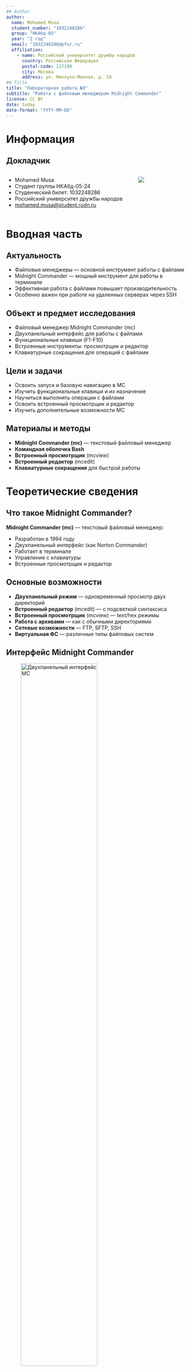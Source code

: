 ```yaml
---
## Author
author:
  name: Mohamed Musa
  student_number: "1032248286"
  group: "НКАбд-05"
  year: "2 год"
  email: "1032248286@pfur.ru"
  affiliation:
    - name: Российский университет дружбы народов
      country: Российская Федерация
      postal-code: 117198
      city: Москва
      address: ул. Миклухо-Маклая, д. 19
## Title
title: "Лабораторная работа №9"
subtitle: "Работа с файловым менеджером Midnight Commander"
license: CC BY
date: today
date-format: "YYYY-MM-DD"
---
```


# Информация

## Докладчик

:::::::::::::: {.columns align=center}
::: {.column width="70%"}

  * Mohamed Musa
  * Студент группы НКАбд-05-24
  * Студенческий билет: 1032248286
  * Российский университет дружбы народов
  * [mohamed.musa@student.rudn.ru](mailto:mohamed.musa@student.rudn.ru)

:::
::: {.column width="30%"}

![](./image/kulyabov.jpg)

:::
::::::::::::::

# Вводная часть

## Актуальность

- Файловые менеджеры — основной инструмент работы с файлами
- Midnight Commander — мощный инструмент для работы в терминале
- Эффективная работа с файлами повышает производительность
- Особенно важен при работе на удаленных серверах через SSH

## Объект и предмет исследования

- Файловый менеджер Midnight Commander (mc)
- Двухпанельный интерфейс для работы с файлами
- Функциональные клавиши (F1-F10)
- Встроенные инструменты: просмотрщик и редактор
- Клавиатурные сокращения для операций с файлами

## Цели и задачи

- Освоить запуск и базовую навигацию в MC
- Изучить функциональные клавиши и их назначение
- Научиться выполнять операции с файлами
- Освоить встроенный просмотрщик и редактор
- Изучить дополнительные возможности MC

## Материалы и методы

- **Midnight Commander (mc)** — текстовый файловый менеджер
- **Командная оболочка Bash**
- **Встроенный просмотрщик** (mcview)
- **Встроенный редактор** (mcedit)
- **Клавиатурные сокращения** для быстрой работы

# Теоретические сведения

## Что такое Midnight Commander?

**Midnight Commander (mc)** — текстовый файловый менеджер:

::: incremental

- Разработан в 1994 году
- Двухпанельный интерфейс (как Norton Commander)
- Работает в терминале
- Управление с клавиатуры
- Встроенные просмотрщик и редактор

:::

## Основные возможности

::: incremental

- **Двухпанельный режим** — одновременный просмотр двух директорий
- **Встроенный редактор** (mcedit) — с подсветкой синтаксиса
- **Встроенный просмотрщик** (mcview) — text/hex режимы
- **Работа с архивами** — как с обычными директориями
- **Сетевые возможности** — FTP, SFTP, SSH
- **Виртуальная ФС** — различные типы файловых систем

:::

## Интерфейс Midnight Commander

![Двухпанельный интерфейс MC](image/mc.png){width=70%}

## Функциональные клавиши F1-F10

| Клавиша | Функция |
|---------|---------|
| **F1** | Help — справка |
| **F2** | Menu — пользовательское меню |
| **F3** | View — просмотр файла |
| **F4** | Edit — редактирование |
| **F5** | Copy — копирование |

## Функциональные клавиши F6-F10

| Клавиша | Функция |
|---------|---------|
| **F6** | RenMov — перемещение/переименование |
| **F7** | Mkdir — создание директории |
| **F8** | Delete — удаление |
| **F9** | PullDn — главное меню |
| **F10** | Quit — выход |

## Навигационные клавиши

**Основная навигация:**

::: incremental

- **↑ ↓** — перемещение по списку
- **Home/End** — начало/конец списка
- **PgUp/PgDn** — постраничная прокрутка
- **Enter** — войти в директорию
- **Backspace** — вернуться назад
- **Tab** — переключение между панелями

:::

## Быстрая навигация

::: incremental

- **Ctrl+S** — быстрый поиск (ввести первые буквы)
- **Alt+H** — история директорий
- **Alt+<** — предыдущая директория
- **Alt+>** — следующая директория
- **Ctrl+O** — скрыть панели (показать вывод команд)
- **Ctrl+\\** — список избранных директорий

:::

## Выделение файлов

**Операции выделения:**

::: incremental

- **Insert** — выделить/снять выделение текущего файла
- **+** (плюс) — выделить группу по маске
- **\\** (слэш) — снять выделение с группы
- **\*** (звездочка) — инвертировать выделение
- **Ctrl+T** — выделить текущий файл

:::

## Операции с файлами

**Основные операции:**

```bash
F5    # Копировать выделенные файлы
F6    # Переместить/переименовать
F7    # Создать директорию
F8    # Удалить файлы
```

**Дополнительные:**

::: incremental

- **Shift+F5** — создать символическую ссылку
- **Shift+F6** — создать жесткую ссылку
- **Ctrl+X, C** — изменить права (chmod)
- **Ctrl+X, O** — изменить владельца (chown)

:::

## Поиск файлов

**Методы поиска:**

::: incremental

- **Alt+?** — диалог поиска файлов
  - По имени (с масками: *.txt)
  - По содержимому
  - В указанной директории
- **Ctrl+S** — быстрый поиск (начать вводить имя)
- **Alt+S** — повторить быстрый поиск

:::

## Просмотр файлов (F3)

**Встроенный просмотрщик mcview:**

::: incremental

- **F2** — переключение режимов (text/hex/parsed)
- **F4** — режим hex
- **/** — поиск текста
- **n** — следующее совпадение
- **Space** — страница вниз
- **b** — страница вверх
- **q** или **F10** — выход

:::

## Редактирование файлов (F4)

**Встроенный редактор mcedit:**

::: incremental

- **F2** — сохранить файл
- **F5** — копировать блок
- **F6** — переместить блок
- **F7** — поиск
- **F8** — удалить блок
- **F9** — меню редактора
- **Ctrl+U** — отменить действие
- **Ctrl+Y** — удалить строку

:::

## Работа с архивами

MC работает с архивами как с директориями:

::: incremental

- **Enter** на архиве — войти внутрь
- **F5** — извлечь файлы из архива
- **F5** в архив — добавить файлы

**Поддерживаемые форматы:**
- tar, tar.gz, tar.bz2, tar.xz
- zip, rar, 7z
- rpm, deb, iso

:::

## Настройка панелей

**Режимы отображения:**

::: incremental

- **Alt+T** — переключение режима списка
- **Alt+I** — информация о файле
- **Alt+.** — показать/скрыть скрытые файлы
- **Ctrl+U** — поменять панели местами

:::

## Сортировка файлов

**Критерии сортировки:**

::: incremental

- **Ctrl+X, N** — по имени (по умолчанию)
- **Ctrl+X, S** — по размеру
- **Ctrl+X, T** — по времени модификации
- **Ctrl+X, E** — по расширению
- **Alt+,** — переключение режимов сортировки

:::

## Работа с командной строкой

**Интеграция с командной строкой:**

::: incremental

- **Ctrl+Enter** — скопировать имя файла в командную строку
- **Ctrl+Shift+Enter** — скопировать полный путь
- **Alt+A** — скопировать все выделенные файлы
- **Alt+Tab** — автодополнение имени
- **Ctrl+O** — переключиться на командную строку

:::

## Изменение прав доступа

**Команда chmod:**

```bash
Ctrl+X, C    # Открыть диалог chmod
```

::: incremental

- Числовой формат (755, 644, 600)
- Символьный формат (rwxr-xr-x)
- Рекурсивное применение к директориям
- Применение к выделенным файлам

:::

## Сетевые возможности

**Подключение к удаленным системам:**

::: incremental

- **F9 → Left/Right → FTP link** — FTP
- **F9 → Left/Right → Shell link** — SSH
- **F9 → Left/Right → SFTP link** — SFTP

**Формат:**
```
ftp://[user@]host[:port]/[path]
sh://[user@]host[:port]/[path]
```

:::

# Выполнение работы

## Запуск Midnight Commander

Запуск файлового менеджера:

```bash
mc
```

**Элементы интерфейса:**

::: incremental

- Левая панель — первая директория
- Правая панель — вторая директория
- Командная строка внизу
- Строка меню (F9)
- Подсказки функциональных клавиш (F1-F10)

:::

## Навигация по файловой системе

**Практика навигации:**

```bash
↑ ↓           # перемещение по файлам
Tab           # переключение панелей
Enter         # войти в директорию
Backspace     # вернуться назад
Ctrl+S        # быстрый поиск
Alt+H         # история директорий
```

## Создание директорий

**Создание новой директории:**

```bash
F7            # нажать F7
# Ввести имя директории в диалоге
# Подтвердить создание
```

Директория создается в текущей активной панели.

## Копирование файлов

**Процесс копирования:**

```bash
# 1. Выделить файлы
Insert        # выделить текущий
+             # выделить по маске

# 2. Копировать
F5            # нажать F5
# Указать целевую директорию
# Подтвердить копирование
```

## Перемещение и переименование

**Операции перемещения:**

```bash
F6            # нажать F6

# Для перемещения:
# Изменить путь назначения

# Для переименования:
# Изменить только имя файла
```

## Удаление файлов

**Удаление файлов и директорий:**

```bash
# Выделить файлы для удаления
Insert или +

# Удалить
F8            # нажать F8
# Подтвердить удаление в диалоге
```

⚠️ **Внимание:** Удаление необратимо!

## Просмотр файлов

**Использование просмотрщика:**

```bash
F3            # открыть файл в просмотре

# В режиме просмотра:
F2            # переключить режим (text/hex)
/             # поиск текста
n             # следующее совпадение
Space         # страница вниз
q             # выход
```

## Редактирование файлов

**Использование редактора:**

```bash
F4            # открыть файл в редакторе

# В редакторе:
F2            # сохранить
F7            # поиск
F9            # меню
Ctrl+U        # отменить
F10           # выход
```

## Поиск файлов

**Диалог поиска:**

```bash
Alt+?         # открыть поиск

# Указать:
# - Имя файла (*.txt, file?.doc)
# - Содержимое (текст внутри файлов)
# - Начальную директорию
```

## Работа с архивами

**Просмотр и извлечение:**

```bash
# Войти в архив
Enter         # на файле .tar.gz, .zip и т.д.

# Извлечь файлы
F5            # копировать из архива

# Навигация внутри архива
# как в обычной директории
```

# Результаты

## Достигнутые результаты

::: incremental

- ✅ Освоен запуск и навигация в Midnight Commander
- ✅ Изучены функциональные клавиши F1-F10
- ✅ Практикованы операции с файлами (копирование, перемещение, удаление)
- ✅ Освоен встроенный просмотрщик (F3) и редактор (F4)
- ✅ Изучены дополнительные возможности (поиск, архивы, права)

:::

## Полученные навыки

**Эффективная работа с файлами:**

::: incremental

- Быстрая навигация по файловой системе
- Групповые операции с файлами
- Работа с двумя директориями одновременно
- Просмотр и редактирование без выхода из MC
- Поиск файлов по различным критериям

:::

# Заключение

## Выводы

**Преимущества Midnight Commander:**

::: incremental

- **Визуальный интерфейс** — не нужно запоминать команды
- **Двухпанельный режим** — удобное копирование
- **Встроенные инструменты** — просмотрщик и редактор
- **Клавиатурные сокращения** — быстрая работа
- **Работа с архивами** — прозрачный доступ

:::

## Практическое применение

**Где используется MC:**

::: incremental

- Работа на удаленных серверах через SSH
- Администрирование Linux-систем
- Быстрая навигация по файловой системе
- Массовые операции с файлами
- Работа в терминале без графического интерфейса

:::

MC — незаменимый инструмент для эффективной работы в Linux!
